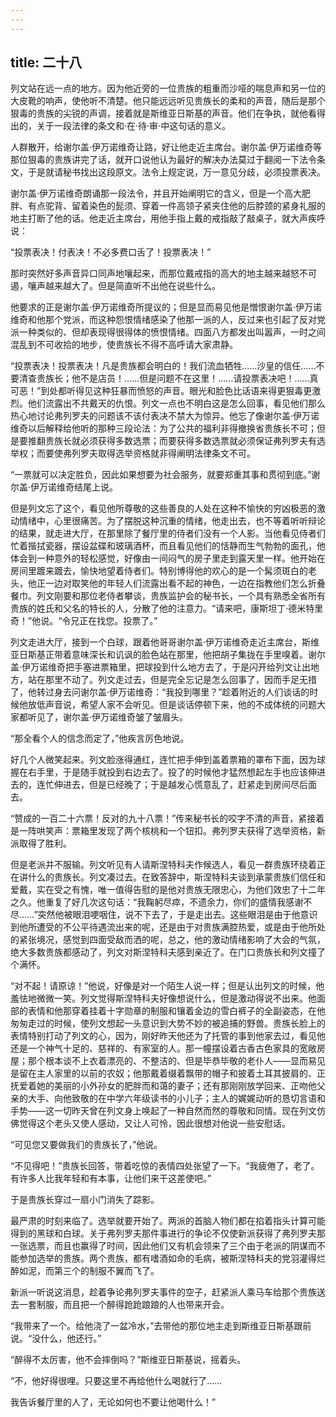 ```yaml
---
---
---
```

title: 二十八
---



列文站在远一点的地方。因为他近旁的一位贵族的粗重而沙哑的喘息声和另一位的大皮靴的响声，使他听不清楚。他只能远远听见贵族长的柔和的声音，随后是那个狠毒的贵族的尖锐的声调，接着就是斯维亚日斯基的声音。他们在争执，就他看得出的，关于一段法律的条文和·在·待·审·中这句话的意义。

人群散开，给谢尔盖·伊万诺维奇让路，好让他走近主席台。谢尔盖·伊万诺维奇等那位狠毒的贵族讲完了话，就开口说他认为最好的解决办法莫过于翻阅一下法令条文，于是就请秘书找出这段原文。法令上规定说，万一意见分歧，必须投票表决。

谢尔盖·伊万诺维奇朗诵那一段法令，并且开始阐明它的含义，但是一个高大肥胖、有点驼背、留着染色的髭须、穿着一件高领子紧夹住他的后脖颈的紧身礼服的地主打断了他的话。他走近主席台，用他手指上戴的戒指敲了敲桌子，就大声疾呼说：

“投票表决！付表决！不必多费口舌了！投票表决！”

那时突然好多声音异口同声地嚷起来，而那位戴戒指的高大的地主越来越怒不可遏，嚷声越来越大了。但是简直听不出他在说些什么。

他要求的正是谢尔盖·伊万诺维奇所提议的；但是显而易见他是憎恨谢尔盖·伊万诺维奇和他那个党派，而这种怨恨情绪感染了他那一派的人，反过来也引起了反对党派一种类似的、但却表现得很得体的愤恨情绪。四面八方都发出叫嚣声，一时之间混乱到不可收拾的地步，使贵族长不得不高呼请大家肃静。

“投票表决！投票表决！凡是贵族都会明白的！我们流血牺牲……沙皇的信任……不要清查贵族长；他不是店员！……但是问题不在这里！……请投票表决吧！……真可恶！”到处都听得见这种狂暴而愤怒的声音。眼光和脸色比话语来得更狠毒更激烈。他们流露出不共戴天的仇恨。列文一点也不明白这是怎么回事，看见他们那么热心地讨论弗列罗夫的问题该不该付表决不禁大为惊异。他忘了像谢尔盖·伊万诺维奇以后解释给他听的那种三段论法：为了公共的福利非得撤换省贵族长不可；但是要推翻贵族长就必须获得多数选票；而要获得多数选票就必须保证弗列罗夫有选举权；而要使弗列罗夫取得选举资格就非得阐明法律条文不可。

“一票就可以决定胜负，因此如果想要为社会服务，就要郑重其事和贯彻到底。”谢尔盖·伊万诺维奇结尾上说。

但是列文忘了这个，看见他所尊敬的这些善良的人处在这种不愉快的穷凶极恶的激动情绪中，心里很痛苦。为了摆脱这种沉重的情绪，他走出去，也不等着听听辩论的结果，就走进大厅，在那里除了餐厅里的侍者们没有一个人影。当他看见侍者们忙着揩拭瓷器，摆设盆碟和玻璃酒杯，而且看见他们的恬静而生气勃勃的面孔，他体会到一种意外的轻松感觉，好像由一间闷气的房子里走到露天里一样。他开始在房间里踱来踱去，愉快地望着侍者们。特别博得他的欢心的是一个髯须斑白的老头，他正一边对取笑他的年轻人们流露出看不起的神色，一边在指教他们怎么折叠餐巾。列文刚要和那位老侍者攀谈，贵族监护会的秘书长，一个具有熟悉全省所有贵族的姓氏和父名的特长的人，分散了他的注意力。“请来吧，康斯坦丁·德米特里奇！”他说。“令兄正在找您。投票了。”

列文走进大厅，接到一个白球，跟着他哥哥谢尔盖·伊万诺维奇走近主席台，斯维亚日斯基正带着意味深长和讥讽的脸色站在那里，他把胡子集拢在手里嗅着。谢尔盖·伊万诺维奇把手塞进票箱里，把球投到什么地方去了，于是闪开给列文让出地方，站在那里不动了。列文走过去，但是完全忘记是怎么回事了，因而手足无措了，他转过身去问谢尔盖·伊万诺维奇：“我投到哪里？”趁着附近的人们谈话的时候他放低声音说，希望人家不会听见。但是谈话停顿下来，他的不成体统的问题大家都听见了，谢尔盖·伊万诺维奇皱了皱眉头。

“那全看个人的信念而定了，”他疾言厉色地说。

好几个人微笑起来。列文脸涨得通红，连忙把手伸到盖着票箱的罩布下面，因为球握在右手里，于是随手就投到右边去了。投了的时候他才猛然想起左手也应该伸进去的，连忙伸进去，但是已经晚了；于是越发心慌意乱了，赶紧走到房间尽后面去。

“赞成的一百二十六票！反对的九十八票！”传来秘书长的咬字不清的声音，紧接着是一阵哄笑声：票箱里发现了两个核桃和一个钮扣。弗列罗夫获得了选举资格，新派取得了胜利。

但是老派并不服输。列文听见有人请斯涅特科夫作候选人，看见一群贵族环绕着正在讲什么的贵族长。列文凑过去。在致答辞中，斯涅特科夫谈到承蒙贵族们信任和爱戴，实在受之有愧，唯一值得告慰的是他对贵族无限忠心，为他们效忠了十二年之久。他重复了好几次这句话：“我鞠躬尽瘁，不遗余力，你们的盛情我感谢不尽……”突然他被眼泪哽咽住，说不下去了，于是走出去。这些眼泪是由于他意识到他所遭受的不公平待遇流出来的呢，还是由于对贵族满腔热爱，或是由于他所处的紧张境况，感觉到四面受敌而洒的呢，总之，他的激动情绪影响了大会的气氛，绝大多数贵族都感动了，列文对斯涅特科夫感到亲近了。在门口贵族长和列文撞了个满怀。

“对不起！请原谅！”他说，好像是对一个陌生人说一样；但是认出列文的时候，他羞怯地微微一笑。列文觉得斯涅特科夫好像想说什么，但是激动得说不出来。他面部的表情和他那穿着挂着十字勋章的制服和镶着金边的雪白裤子的全副姿态，在他匆匆走过的时候，使列文想起一头意识到大势不妙的被追捕的野兽。贵族长脸上的表情特别打动了列文的心，因为，刚好昨天他还为了托管的事到他家去过，看见他还是一个神气十足的、慈祥的、有家室的人。那一幢摆设着古香古色家具的宽敞房屋；那个根本谈不上衣着漂亮的、不整洁的、但是毕恭毕敬的老仆人——显而易见是留在主人家里的以前的农奴；他那戴着缀着飘带的帽子和披着土耳其披肩的、正抚爱着她的美丽的小外孙女的肥胖而和蔼的妻子；还有那刚刚放学回来、正吻他父亲的大手、向他致敬的在中学六年级读书的小儿子；主人的娓娓动听的恳切言语和手势——这一切昨天曾在列文身上唤起了一种自然而然的尊敬和同情。现在列文仿佛觉得这个老头又使人感动，又让人可怜，因此很想对他说一些安慰话。

“可见您又要做我们的贵族长了，”他说。

“不见得吧！”贵族长回答，带着吃惊的表情四处张望了一下。“我疲倦了，老了。有许多人比我年轻和有本事，让他们来干这差使吧。”

于是贵族长穿过一扇小门消失了踪影。

最严肃的时刻来临了。选举就要开始了。两派的首脑人物们都在掐着指头计算可能得到的黑球和白球。关于弗列罗夫那件事进行的争论不仅使新派获得了弗列罗夫那一张选票，而且也赢得了时间，因此他们又有机会领来了三个由于老派的阴谋而不能参加选举的贵族。两个贵族，都有嗜酒如命的毛病，被斯涅特科夫的党羽灌得烂醉如泥，而第三个的制服不翼而飞了。

新派一听说这消息，趁着争论弗列罗夫事件的空子，赶紧派人乘马车给那个贵族送去一套制服，而且把一个醉得跄跄踉踉的人也带来开会。

“我带来了一个。给他浇了一盆冷水，”去带他的那位地主走到斯维亚日斯基跟前说。“没什么，他还行。”

“醉得不太厉害，他不会摔倒吗？”斯维亚日斯基说，摇着头。

“不，他好得很哩。只要这里不再给他什么喝就行了……

我告诉餐厅里的人了，无论如何也不要让他喝什么！”